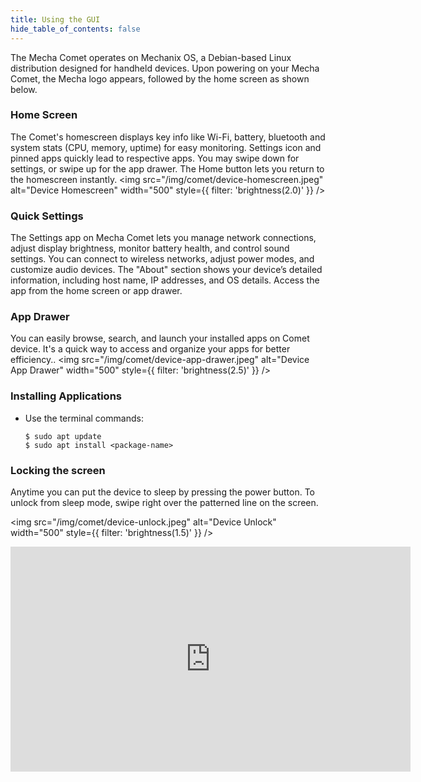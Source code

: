 ```yaml
---
title: Using the GUI
hide_table_of_contents: false
---
```

The Mecha Comet operates on Mechanix OS, a Debian-based Linux distribution designed for handheld devices.
Upon powering on your Mecha Comet, the Mecha logo appears, followed by the home screen as shown below.

### Home Screen

The Comet's homescreen displays key info like Wi-Fi, battery, bluetooth and system stats (CPU, memory, uptime) for easy monitoring. Settings icon and pinned apps quickly lead to respective apps. You may swipe down for settings, or swipe up for the app drawer. The Home button lets you return to the homescreen instantly.
<img src="/img/comet/device-homescreen.jpeg" alt="Device Homescreen" width="500" style={{ filter: 'brightness(2.0)' }} />

### Quick Settings

The Settings app on Mecha Comet lets you manage network connections, adjust display brightness, monitor battery health, and control sound settings. You can connect to wireless networks, adjust power modes, and customize audio devices. The "About" section shows your device’s detailed information, including host name, IP addresses, and OS details. Access the app from the home screen or app drawer.

### App Drawer

You can easily browse, search, and launch your installed apps on Comet device. It's a quick way to access and organize your apps for better efficiency..
<img src="/img/comet/device-app-drawer.jpeg" alt="Device App Drawer" width="500" style={{ filter: 'brightness(2.5)' }} />


### Installing Applications

- Use the terminal commands:
    
  ```
  $ sudo apt update
  $ sudo apt install <package-name>
  ```
    

### Locking the screen
Anytime you can put the device to sleep by pressing the power button. To unlock from sleep mode, swipe right over the patterned line on the screen.

<img src="/img/comet/device-unlock.jpeg" alt="Device Unlock" width="500" style={{ filter: 'brightness(1.5)' }} />

<iframe
  width="640"
  height="360"
  src="https://web-assets.mecha.so/developers-v1/launcher/mecha-gui-overview.mp4"
  title="Demo Video"
  frameborder="0"
  allow="accelerometer; autoplay; clipboard-write; encrypted-media; gyroscope; picture-in-picture"
  allowfullscreen
></iframe>
